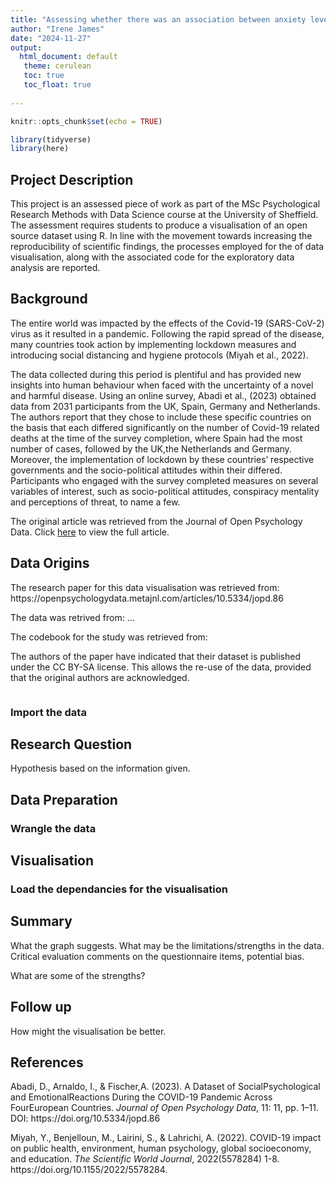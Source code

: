 ```yaml
---
title: "Assessing whether there was an association between anxiety levels and threat estimation during the Covid-19 pandemic across four European countries"
author: "Irene James"
date: "2024-11-27"
output: 
  html_document: default
   theme: cerulean
   toc: true
   toc_float: true
 
---
```


```r
knitr::opts_chunk$set(echo = TRUE)

library(tidyverse)
library(here)

```

## Project Description

This project is an assessed piece of work as part of the MSc Psychological Research Methods with Data Science course at the University of Sheffield. The assessment requires students to produce a visualisation of an open source dataset using R. In line with the movement towards increasing the reproducibility of scientific findings, the processes employed for the of data visualisation, along with the associated code for the exploratory data analysis are reported. 

## Background 

The entire world was impacted by the effects of the Covid-19 (SARS-CoV-2) virus as it resulted in a pandemic. Following the rapid spread of the disease, many countries took action by implementing lockdown measures and introducing social distancing and hygiene protocols (Miyah et al., 2022). 

The data collected during this period is plentiful and has provided new insights into human behaviour when faced with the uncertainty of a novel and harmful disease. Using an online survey, Abadi et al., (2023) obtained data from 2031 participants from the UK, Spain, Germany and Netherlands. The authors report that they chose to include these specific countries on the basis that each differed significantly on the number of Covid-19 related deaths at the time of the survey completion, where Spain had the most number of cases, followed by the UK,the Netherlands and Germany. Moreover, the implementation of lockdown by these countries' respective governments and the socio-political attitudes within their differed. Participants who engaged with the survey completed measures on several variables of interest, such as socio-political attitudes, conspiracy mentality and perceptions of threat, to name a few. 

The original article was retrieved from the Journal of Open Psychology Data. Click [here](https://openpsychologydata.metajnl.com/articles/10.5334/jopd.86#4) to view the full article. 



## Data Origins

The research paper for this data visualisation was retrieved from: https://openpsychologydata.metajnl.com/articles/10.5334/jopd.86

The data was retrived from: ...

The codebook for the study was retrieved from:  

The authors of the paper have indicated that their dataset is published under the CC BY-SA license. This allows the re-use of the data, provided that the original authors are acknowledged. 


```r

```




### Import the data


## Research Question
Hypothesis based on the information given. 


## Data Preparation

### Wrangle the data


## Visualisation

### Load the dependancies for the visualisation

## Summary

What the graph suggests. What may be the limitations/strengths in the data. Critical evaluation comments on the questionnaire items, potential bias.



What are some of the strengths? 

## Follow up

How might the visualisation be better. 

## References

Abadi, D., Arnaldo, I., & Fischer,A. (2023). A Dataset of SocialPsychological and EmotionalReactions During the COVID-19 Pandemic Across FourEuropean Countries. *Journal of Open Psychology Data*, 11:
11, pp. 1–11. DOI: https://doi.org/10.5334/jopd.86

Miyah, Y., Benjelloun, M., Lairini, S., & Lahrichi, A. (2022). COVID-19 impact on public health, environment, human psychology, global socioeconomy, and education. *The Scientific World Journal*, 2022(5578284) 1-8. https://doi.org/10.1155/2022/5578284.

